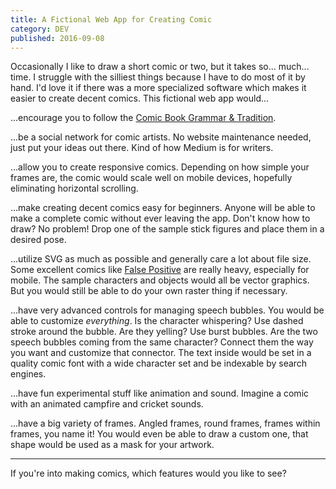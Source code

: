 ```yaml
---
title: A Fictional Web App for Creating Comic
category: DEV
published: 2016-09-08
---
```


Occasionally I like to draw a short comic or two, but it takes so... much... time. I struggle with the silliest things because I have to do most of it by hand. I'd love it if there was a more specialized software which makes it easier to create decent comics. This fictional web app would...

...encourage you to follow the [Comic Book Grammar & Tradition][comic-grammar].

...be a social network for comic artists. No website maintenance needed, just put your ideas out there. Kind of how Medium is for writers.

...allow you to create responsive comics. Depending on how simple your frames are, the comic would scale well on mobile devices, hopefully eliminating horizontal scrolling.

...make creating decent comics easy for beginners. Anyone will be able to make a complete comic without ever leaving the app. Don't know how to draw? No problem! Drop one of the sample stick figures and place them in a desired pose.

...utilize SVG as much as possible and generally care a lot about file size. Some excellent comics like [False Positive][false-positive] are really heavy, especially for mobile. The sample characters and objects would all be vector graphics. But you would still be able to do your own raster thing if necessary.

...have very advanced controls for managing speech bubbles. You would be able to customize _everything_. Is the character whispering? Use dashed stroke around the bubble. Are they yelling? Use burst bubbles. Are the two speech bubbles coming from the same character? Connect them the way you want and customize that connector. The text inside would be set in a quality comic font with a wide character set and be indexable by search engines.

...have fun experimental stuff like animation and sound. Imagine a comic with an animated campfire and cricket sounds.

...have a big variety of frames. Angled frames, round frames, frames within frames, you name it! You would even be able to draw a custom one, that shape would be used as a mask for your artwork.

---

If you're into making comics, which features would you like to see?

[comic-grammar]: http://www.blambot.com/articles_grammar.shtml
[false-positive]: http://falsepositivecomic.com/
